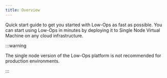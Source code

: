 ```yaml
---
title: Overview
---
```


Quick start guide to get you started with Low-Ops as fast as possible. You can start using Low-Ops in minutes by
deploying it to Single Node Virtual Machine on any cloud infrastructure.

:::warning

The single node version of the Low-Ops platform is not recommended for production environments.

:::
